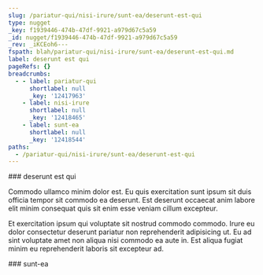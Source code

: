 ```yaml
---
slug: /pariatur-qui/nisi-irure/sunt-ea/deserunt-est-qui
type: nugget
_key: f1939446-474b-47df-9921-a979d67c5a59
_id: nugget/f1939446-474b-47df-9921-a979d67c5a59
_rev: _iKCEoh6---
fspath: blah/pariatur-qui/nisi-irure/sunt-ea/deserunt-est-qui.md
label: deserunt est qui
pageRefs: {}
breadcrumbs:
  - - label: pariatur-qui
      shortlabel: null
      _key: '12417963'
    - label: nisi-irure
      shortlabel: null
      _key: '12418465'
    - label: sunt-ea
      shortlabel: null
      _key: '12418544'
paths:
  - /pariatur-qui/nisi-irure/sunt-ea/deserunt-est-qui
---
```


<NuggetArea>
<Nugget slug="/pariatur-qui/nisi-irure/sunt-ea/deserunt-est-qui" type="nugget" _key="f1939446-474b-47df-9921-a979d67c5a59" _id="nugget/f1939446-474b-47df-9921-a979d67c5a59" _rev="_iKCEoh6---" fspath="blah/pariatur-qui/nisi-irure/sunt-ea/deserunt-est-qui.md" label="deserunt est qui" paths="/pariatur-qui/nisi-irure/sunt-ea/deserunt-est-qui">
<NuggetBody>
### deserunt est qui

Commodo ullamco minim dolor est. Eu quis exercitation sunt ipsum sit duis officia tempor sit commodo ea deserunt. Est deserunt occaecat anim labore elit minim consequat quis sit enim esse veniam cillum excepteur.

Et exercitation ipsum qui voluptate sit nostrud commodo commodo. Irure eu dolor consectetur deserunt pariatur non reprehenderit adipisicing ut. Eu ad sint voluptate amet non aliqua nisi commodo ea aute in. Est aliqua fugiat minim eu reprehenderit laboris sit excepteur ad.

</NuggetBody>
<Breadcrumbs>
<Crumbs>
<Crumb _key="12417963" label="pariatur-qui" /><Crumb _key="12418465" label="nisi-irure" /><Crumb _key="12418544" label="sunt-ea" />
</Crumbs>
</Breadcrumbs>
</Nugget>

<NuggetsInbound>
</NuggetsInbound>
<NuggetsOutbound>
</NuggetsOutbound>
</NuggetArea>
<PassagesInbound>
<Passage direction="inbound" type="passage" _key="12418544" _id="passage/12418544" _rev="_iKCEoh2--A" label="sunt-ea" passage="sunt-ea" fspath="blah/pariatur-qui/nisi-irure/sunt-ea" paths="/pariatur-qui/nisi-irure/sunt-ea" slug="/pariatur-qui/nisi-irure/sunt-ea">
<NuggetBody>
### sunt-ea

</NuggetBody>
<Breadcrumbs>
<Crumbs>
<Crumb _key="12417963" label="pariatur-qui" /><Crumb _key="12418465" label="nisi-irure" />
</Crumbs>
</Breadcrumbs>
</Passage>

</PassagesInbound>
<PassagesOutbound>
</PassagesOutbound>